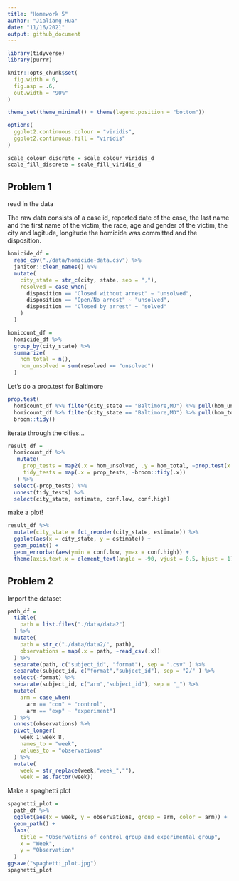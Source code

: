 ```yaml
---
title: "Homework 5"
author: "Jialiang Hua"
date: "11/16/2021"
output: github_document
---
```


```r
library(tidyverse)
library(purrr)

knitr::opts_chunk$set(
  fig.width = 6,
  fig.asp = .6,
  out.width = "90%"
)

theme_set(theme_minimal() + theme(legend.position = "bottom"))

options(
  ggplot2.continuous.colour = "viridis",
  ggplot2.continuous.fill = "viridis"
)

scale_colour_discrete = scale_colour_viridis_d
scale_fill_discrete = scale_fill_viridis_d
```

## Problem 1

read in the data

The raw data consists of a case id, reported date of the case, the last name and the first name of the victim, the race, age and gender of the victim, the city and lagitude, longitude the homicide was committed and the disposition.

```r
homicide_df = 
  read_csv("./data/homicide-data.csv") %>%
  janitor::clean_names() %>% 
  mutate(
    city_state = str_c(city, state, sep = ","),
    resolved = case_when(
      disposition == "Closed without arrest" ~ "unsolved",
      disposition == "Open/No arrest" ~ "unsolved",
      disposition == "Closed by arrest" ~ "solved"
    )
  )

homicount_df =
  homicide_df %>% 
  group_by(city_state) %>% 
  summarize(
    hom_total = n(),
    hom_unsolved = sum(resolved == "unsolved")
  )
```

Let's do a prop.test for Baltimore

```r
prop.test(
  homicount_df %>% filter(city_state == "Baltimore,MD") %>% pull(hom_unsolved),
  homicount_df %>% filter(city_state == "Baltimore,MD") %>% pull(hom_total)) %>%
  broom::tidy()
```

iterate through the cities...

```r
result_df = 
  homicount_df %>% 
   mutate(
     prop_tests = map2(.x = hom_unsolved, .y = hom_total, ~prop.test(x = .x, n =.y)),
     tidy_tests = map(.x = prop_tests, ~broom::tidy(.x))
   ) %>% 
  select(-prop_tests) %>% 
  unnest(tidy_tests) %>% 
  select(city_state, estimate, conf.low, conf.high)
```

make a plot!

```r
result_df %>% 
  mutate(city_state = fct_reorder(city_state, estimate)) %>% 
  ggplot(aes(x = city_state, y = estimate)) +
  geom_point() +
  geom_errorbar(aes(ymin = conf.low, ymax = conf.high)) +
  theme(axis.text.x = element_text(angle = -90, vjust = 0.5, hjust = 1))
```

## Problem 2

Import the dataset
```r
path_df =
  tibble(
    path = list.files("./data/data2")
  ) %>% 
  mutate(
    path = str_c("./data/data2/", path),
    observations = map(.x = path, ~read_csv(.x))
  ) %>% 
  separate(path, c("subject_id", "format"), sep = ".csv" ) %>% 
  separate(subject_id, c("format","subject_id"), sep = "2/" ) %>% 
  select(-format) %>% 
  separate(subject_id, c("arm","subject_id"), sep = "_") %>% 
  mutate(
    arm = case_when(
      arm == "con" ~ "control",
      arm == "exp" ~ "experiment")
  ) %>% 
  unnest(observations) %>% 
  pivot_longer(
    week_1:week_8,
    names_to = "week",
    values_to = "observations"
  ) %>% 
  mutate(
    week = str_replace(week,"week_",""),
    week = as.factor(week)) 
```

Make a spaghetti plot
```r
spaghetti_plot = 
  path_df %>%
  ggplot(aes(x = week, y = observations, group = arm, color = arm)) + 
  geom_path() +
  labs(
    title = "Observations of control group and experimental group",
    x = "Week",
    y = "Observation"
  )
ggsave("spaghetti_plot.jpg")
spaghetti_plot
```

